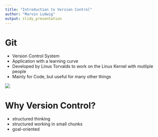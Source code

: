 ```yaml
---
title: "Introduction to Version Control"
author: "Marvin Ludwig"
output: slidy_presentation
---
```



# Git

* Version Control System
* Application with a learning curve
* Developed by Linus Torvalds to work on the Linux Kernel with mutliple people
* Mainly for Code, but useful for many other things

![](https://de.wikipedia.org/wiki/Git#/media/Datei:Git-logo.svg)


# Why Version Control?

* structured thinking
* structured working in small chunks
* goal-oriented


# 



